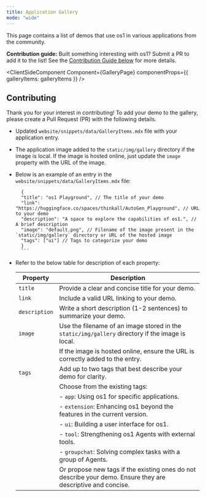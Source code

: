 ```yaml
---
title: Application Gallery
mode: "wide"
---
```



This page contains a list of demos that use os1 in various applications from the community.

**Contribution guide:**
Built something interesting with os1? Submit a PR to add it to the list! See the [Contribution Guide below](#contributing) for more details.

<ClientSideComponent
  Component={GalleryPage}
  componentProps={{ galleryItems: galleryItems }}
/>

## Contributing

Thank you for your interest in contributing! To add your demo to the gallery, please create a Pull Request (PR) with the following details.

- Updated `website/snippets/data/GalleryItems.mdx` file with your application entry.

- The application image added to the `static/img/gallery` directory if the image is local. If the image is hosted online, just update the `image` property with the URL of the image.

- Below is an example of an entry in the `website/snippets/data/GalleryItems.mdx` file:

  ````
    {
    "title": "os1 Playground", // The title of your demo
    "link": "https://huggingface.co/spaces/thinkall/AutoGen_Playground", // URL to your demo
    "description": "A space to explore the capabilities of os1.", // A brief description
    "image": "default.png", // Filename of the image present in the `static/img/gallery` directory or URL of the hosted image
    "tags": ["ui"] // Tags to categorize your demo
    }
  	```
  ````

- Refer to the below table for description of each property:

  | Property      | Description                                                                                                  |
  | ------------- | ------------------------------------------------------------------------------------------------------------ |
  | `title`       | Provide a clear and concise title for your demo.                                                             |
  | `link`        | Include a valid URL linking to your demo.                                                                    |
  | `description` | Write a short description (1-2 sentences) to summarize your demo.                                            |
  | `image`       | Use the filename of an image stored in the `static/img/gallery` directory if the image is local.             |
  |               | If the image is hosted online, ensure the URL is correctly added to the entry.                               |
  | `tags`        | Add up to two tags that best describe your demo for clarity.                                                 |
  |               | Choose from the existing tags:                                                                               |
  |               | - `app`: Using os1 for specific applications.                                                                |
  |               | - `extension`: Enhancing os1 beyond the features in the current version.                                     |
  |               | - `ui`: Building a user interface for os1.                                                                   |
  |               | - `tool`: Strengthening os1 Agents with external tools.                                                      |
  |               | - `groupchat`: Solving complex tasks with a group of Agents.                                                 |
  |               | Or propose new tags if the existing ones do not describe your demo. Ensure they are descriptive and concise. |
